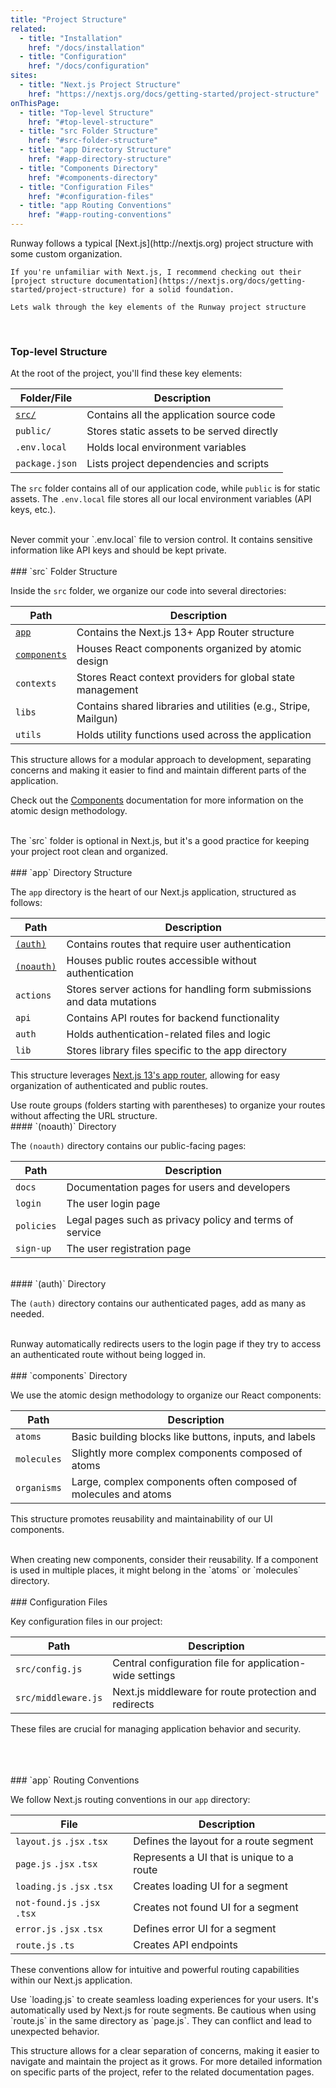 ```yaml
---
title: "Project Structure"
related:
  - title: "Installation"
    href: "/docs/installation"
  - title: "Configuration"
    href: "/docs/configuration"
sites:
  - title: "Next.js Project Structure"
    href: "https://nextjs.org/docs/getting-started/project-structure"
onThisPage:
  - title: "Top-level Structure"
    href: "#top-level-structure"
  - title: "src Folder Structure"
    href: "#src-folder-structure"
  - title: "app Directory Structure"
    href: "#app-directory-structure"
  - title: "Components Directory"
    href: "#components-directory"
  - title: "Configuration Files"
    href: "#configuration-files"
  - title: "app Routing Conventions"
    href: "#app-routing-conventions"
---
```



<div>
    Runway follows a typical [Next.js](http://nextjs.org) project structure with some custom organization.

    If you're unfamiliar with Next.js, I recommend checking out their
    [project structure documentation](https://nextjs.org/docs/getting-started/project-structure) for a solid foundation.

    Lets walk through the key elements of the Runway project structure
</div>

<br />
<Divider />

<div id="top-level-structure" />

### Top-level Structure

At the root of the project, you'll find these key elements:

| Folder/File                     | Description                                |
|---------------------------------|--------------------------------------------|
| [`src/`](#src-folder-structure) | Contains all the application source code   |
| `public/`                       | Stores static assets to be served directly |
| `.env.local`                    | Holds local environment variables          |
| `package.json`                  | Lists project dependencies and scripts     |

The `src` folder contains all of our application code, while `public` is for static assets. The `.env.local` file stores all
our local environment variables (API keys, etc.).

<br />

<Warning>
    Never commit your `.env.local` file to version control. It contains sensitive information like API keys and should be kept private.
</Warning>

<br />
<br />
<Divider />

<div id="src-folder-structure" />
### `src` Folder Structure

Inside the `src` folder, we organize our code into several directories:

| Path                                  | Description                                                     |
|---------------------------------------|-----------------------------------------------------------------|
| [`app`](#app-directory-structure)     | Contains the Next.js 13+ App Router structure                   |
| [`components`](#components-directory) | Houses React components organized by atomic design              |
| `contexts`                            | Stores React context providers for global state management      |
| `libs`                                | Contains shared libraries and utilities (e.g., Stripe, Mailgun) |
| `utils`                               | Holds utility functions used across the application             |

This structure allows for a modular approach to development, separating concerns and making it easier to find and
maintain different parts of the application.

Check out the [Components](/docs/components) documentation for more information on the atomic design methodology.

<br />

<Info>
    The `src` folder is optional in Next.js, but it's a good practice for keeping your project root clean and organized.
</Info>

<br />
<br />
<Divider />

<div id="app-directory-structure" />
### `app` Directory Structure

The `app` directory is the heart of our Next.js application, structured as follows:

| Path                            | Description                                                            |
|---------------------------------|------------------------------------------------------------------------|
| [`(auth)`](#auth-directory)     | Contains routes that require user authentication                       |
| [`(noauth)`](#noauth-directory) | Houses public routes accessible without authentication                 |
| `actions`                       | Stores server actions for handling form submissions and data mutations |
| `api`                           | Contains API routes for backend functionality                          |
| `auth`                          | Holds authentication-related files and logic                           |
| `lib`                           | Stores library files specific to the app directory                     |

This structure leverages [Next.js 13's app router](https://nextjs.org/docs/app), allowing for easy organization of authenticated and public routes.

<Tip>
    Use route groups (folders starting with parentheses) to organize your routes without affecting the URL structure.
</Tip>

<br />

<div id="noauth-directory" />
#### `(noauth)` Directory

The `(noauth)` directory contains our public-facing pages:

| Path       | Description                                             |
|------------|---------------------------------------------------------|
| `docs`     | Documentation pages for users and developers            |
| `login`    | The user login page                                     |
| `policies` | Legal pages such as privacy policy and terms of service |
| `sign-up`  | The user registration page                              |

<br />

<div id="auth-directory" />
#### `(auth)` Directory

The `(auth)` directory contains our authenticated pages, add as many as needed.

<br />

<Info>
    Runway automatically redirects users to the login page if they try to access an authenticated route without being logged in.
</Info>

<br />
<br />
<Divider />

<div id="components-directory" />
### `components` Directory

We use the atomic design methodology to organize our React components:

| Path        | Description                                                     |
|-------------|-----------------------------------------------------------------|
| `atoms`     | Basic building blocks like buttons, inputs, and labels          |
| `molecules` | Slightly more complex components composed of atoms              |
| `organisms` | Large, complex components often composed of molecules and atoms |

This structure promotes reusability and maintainability of our UI components.

<br />

<Tip>
    When creating new components, consider their reusability. If a component is used in multiple places, it might belong in the `atoms` or `molecules` directory.
</Tip>

<br />
<br />
<Divider />

<div id="configuration-files" />
### Configuration Files

Key configuration files in our project:

| Path                | Description                                              |
|---------------------|----------------------------------------------------------|
| `src/config.js`     | Central configuration file for application-wide settings |
| `src/middleware.js` | Next.js middleware for route protection and redirects    |

These files are crucial for managing application behavior and security.

<br />
<br />
<br />
<Divider />

<div id="app-routing-conventions" />
### `app` Routing Conventions

We follow Next.js routing conventions in our `app` directory:

| File                         | Description                               |
|------------------------------|-------------------------------------------|
| `layout.js` `.jsx` `.tsx`    | Defines the layout for a route segment    |
| `page.js` `.jsx` `.tsx`      | Represents a UI that is unique to a route |
| `loading.js` `.jsx` `.tsx`   | Creates loading UI for a segment          |
| `not-found.js` `.jsx` `.tsx` | Creates not found UI for a segment        |
| `error.js` `.jsx` `.tsx`     | Defines error UI for a segment            |
| `route.js` `.ts`             | Creates API endpoints                     |

These conventions allow for intuitive and powerful routing capabilities within our Next.js application.

<Tip>
    Use `loading.js` to create seamless loading experiences for your users. It's automatically used by Next.js for route segments.
</Tip>

<Warning>
    Be cautious when using `route.js` in the same directory as `page.js`. They can conflict and lead to unexpected behavior.
</Warning>


<br />

This structure allows for a clear separation of concerns, making it easier to navigate and maintain the project as it
grows. For more detailed information on specific parts of the project, refer to the related documentation pages.

<br />